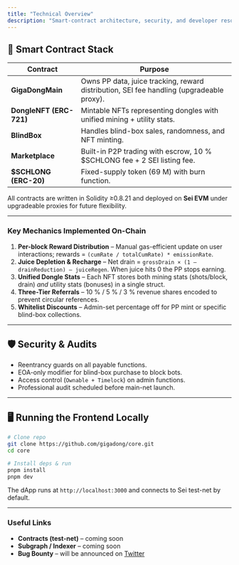 ```yaml
---
title: "Technical Overview"
description: "Smart-contract architecture, security, and developer resources for GigaDong."
---
```


## 🔧 Smart Contract Stack

| Contract | Purpose |
|----------|---------|
| **GigaDongMain** | Owns PP data, juice tracking, reward distribution, SEI fee handling (upgradeable proxy). |
| **DongleNFT (ERC-721)** | Mintable NFTs representing dongles with unified mining + utility stats. |
| **BlindBox** | Handles blind-box sales, randomness, and NFT minting. |
| **Marketplace** | Built-in P2P trading with escrow, 10 % $SCHLONG fee + 2 SEI listing fee. |
| **$SCHLONG (ERC-20)** | Fixed-supply token (69 M) with burn function. |

All contracts are written in Solidity ≥0.8.21 and deployed on **Sei EVM** under upgradeable proxies for future flexibility.

---

### Key Mechanics Implemented On-Chain

1. **Per-block Reward Distribution** – Manual gas-efficient update on user interactions; rewards = `(cumRate / totalCumRate) * emissionRate`.
2. **Juice Depletion & Recharge** – Net drain = `grossDrain × (1 – drainReduction) – juiceRegen`. When juice hits 0 the PP stops earning.
3. **Unified Dongle Stats** – Each NFT stores both mining stats (shots/block, drain) *and* utility stats (bonuses) in a single struct.
4. **Three-Tier Referrals** – 10 % / 5 % / 3 % revenue shares encoded to prevent circular references.
5. **Whitelist Discounts** – Admin-set percentage off for PP mint or specific blind-box collections.

---

## 🛡️ Security & Audits

- Reentrancy guards on all payable functions.
- EOA-only modifier for blind-box purchase to block bots.
- Access control (`Ownable + Timelock`) on admin functions.
- Professional audit scheduled before main-net launch.

---

## 🖥️ Running the Frontend Locally

```bash
# Clone repo
git clone https://github.com/gigadong/core.git
cd core

# Install deps & run
pnpm install
pnpm dev
```

The dApp runs at `http://localhost:3000` and connects to Sei test-net by default.

---

### Useful Links

- **Contracts (test-net)** – coming soon
- **Subgraph / Indexer** – coming soon
- **Bug Bounty** – will be announced on [Twitter](https://twitter.com/GigaDongSei)
